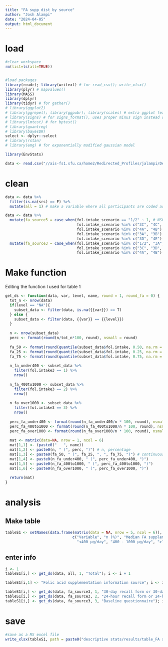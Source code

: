 ---
title: "FA supp dist by source"
author: "Josh Alampi"
date: "2024-04-05"
output: html_document
---

# load
```{r}
#clear workspace
rm(list=ls(all=TRUE))


#load packages
library(readr); library(writexl) # for read_csv(); write_xlsx()  
library(plyr) # mapvalues()
library(MASS)
library(dplyr)
library(tidyr) # for gather()
# library(ggplot2)
# library(ggrepel); library(ggpubr); library(scales) # extra ggplot features
# library(signs) # for signs_format(), uses proper minus sign instead of hyphen
# library(lmtest) # for bptest()
# library(quantreg)
# library(bayesQR)
select <- dplyr::select
# library(rstan)
# library(emg) # for exponentially modified gaussian model

library(EnvStats)

data <- read.csv("//ais-fs1.sfu.ca/home2/Redirected_Profiles/jalampi/Desktop/MIREC loader 2022/clean data/2024-04-02_MIREC data.csv")
```

# clean
```{r}
data <- data %>% 
  filter(is.na(srs) == F) %>% 
  mutate(all = 1) # make a variable where all participants are coded as == 1. 

data <- data %>% 
  mutate(fa_source5 = case_when(fol.intake_scenario == "1/2" ~ 1, # NSF2-30D
                                fol.intake_scenario %in% c("3C", "4C", "4D") ~ 2, # NSF1-24HR
                                fol.intake_scenario %in% c("4A", "4B") ~ 3, # Baseline questionnaire
                                fol.intake_scenario %in% c("3A", "3B") ~ 4, # NSF2-30D cross referenced with NSF1-24HR
                                fol.intake_scenario %in% c("3D", "4E") ~ 5)) %>% # NSF1-24HR cross referenced with the baseline questionnaire
  mutate(fa_source3 = case_when(fol.intake_scenario %in% c("1/2", "3A", "3B") ~ 1, # Based on 30d recall
                                fol.intake_scenario %in% c("3C", "3D", "4C", "4D", "4E") ~ 2, # Based on 24hr recall
                                fol.intake_scenario %in% c("4A", "4B")  ~ 3)) # Based on baseline questionnaire


```

# Make function
Editing the function I used for table 1
```{r}
get_ds <- function(data, var, level, name, round = 1, round_fa = 0) {
  tot_n <- nrow(data)
  if(level == "NA"){
    subset_data <- filter(data, is.na({{var}}) == T)
  } else {
    subset_data <- filter(data, {{var}} == {{level}})
  }
  
  n <- nrow(subset_data)
  perc <- format(round(n/tot_n*100, round), nsmall = round)
  
  fa_50 <- format(round(quantile(subset_data$fol.intake, 0.50, na.rm = T), round_fa), nsmall = round_fa)
  fa_25 <- format(round(quantile(subset_data$fol.intake, 0.25, na.rm = T), round_fa), nsmall = round_fa)
  fa_75 <- format(round(quantile(subset_data$fol.intake, 0.75, na.rm = T), round_fa), nsmall = round_fa)
  
  n_fa_under400 <- subset_data %>% 
    filter(fol.intake3 == 1) %>% 
    nrow()
  
  n_fa_400to1000 <- subset_data %>% 
    filter(fol.intake3 == 2) %>% 
    nrow()
  
  n_fa_over1000 <- subset_data %>% 
    filter(fol.intake3 == 3) %>% 
    nrow()
  
  perc_fa_under400 <- format(round(n_fa_under400/n * 100, round), nsmall = round)
  perc_fa_400to1000 <- format(round(n_fa_400to1000/n * 100, round), nsmall = round)
  perc_fa_over1000 <- format(round(n_fa_over1000/n * 100, round), nsmall = round)
  
  mat <- matrix(data=NA, nrow = 1, ncol = 6)
  mat[1,1] <- (paste0("   ", name))
  mat[1,2] <- paste0(n, " (", perc, ")") # n, percentage
  mat[1,3] <- paste0(fa_50, " (", fa_25, ", ", fa_75, ")") # continuous FA supp median + IQR
  mat[1,4] <- paste0(n_fa_under400, " (", perc_fa_under400, ")")
  mat[1,5] <- paste0(n_fa_400to1000, " (", perc_fa_400to1000, ")")
  mat[1,6] <- paste0(n_fa_over1000, " (", perc_fa_over1000, ")")
  
  return(mat)
}
```

# analysis
## Make table
```{r}
tableS1 <- setNames(data.frame(matrix(data = NA, nrow = 5, ncol = 6)), #make dataframe
                              c("Variable", "n (%)", "Median FA supplementation (25th, 75th percentile)",
                                "<400 µg/day", "400 - 1000 µg/day", ">1000 µg/day")) #set column names
```

## enter info
```{r}
i <- 1
tableS1[i,] <- get_ds(data, all, 1, "Total"); i <- i + 1

tableS1[i,1] <- "Folic acid supplementation information source"; i <- i + 1

tableS1[i,] <- get_ds(data, fa_source3, 1, "30-day recall form or 30-day recall form cross-referenced with 24-hour recall form"); i <- i + 1
tableS1[i,] <- get_ds(data, fa_source3, 2, "24-hour recall form or 24-hour recall form cross-referenced with the baseline questionnaire"); i <- i + 1
tableS1[i,] <- get_ds(data, fa_source3, 3, "Baseline questionnaire"); i <- i + 1
```




# save
```{r}
#save as a MS excel file
write_xlsx(tableS1, path = paste0("descriptive stats/results/table_FA supp source", "_",  Sys.Date(), ".xlsx", sep = ""))

```


```{r}

```









